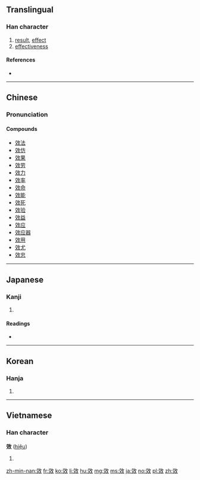 {{also|効}}
==Translingual==

===Han character===
{{Han char|rn=66|rad=攴|as=06|sn=10|four=08440|canj=YKOK|ids=⿰交攵}}

# [[result]], [[effect]]
# [[effectiveness]]

====References====
* {{Han ref|kx=0470.210|dkj=13186|dj=0820.260|hdz=21457.110|uh=6548|ud=25928|bh=AEC4|bd=44740}}

----

==Chinese==
{{zh-forms}}

===Pronunciation===
{{zh-pron
|m=xiào
|c=haau6
|mn=hāu
|mc=y
|oc=y
|ma=
|cat=n
}}

====Compounds====
* [[效法]]
* [[效仿]]
* [[效果]]
* [[效劳]]
* [[效力]]
* [[效率]]
* [[效命]]
* [[效能]]
* [[效死]]
* [[效验]]
* [[效益]]
* [[效应]]
* [[效应器]]
* [[效用]]
* [[效尤]]
* [[效忠]]

----

==Japanese==

===Kanji===
{{ja-kanji|grade=|rs=攴06|style=ky|shin=効}}

# {{defn|lang=ja|sort=攴06}}

====Readings====
* {{ja-readings|on=[[こう]] (kō)|kun=[[きく]] (kiku)}}

----

==Korean==

===Hanja===
{{ko-hanja|hangeul=효|eumhun=|rv=hyo|mr=hyo|y=hyo}}

# {{defn|lang=ko|sort=攴06}}

----

==Vietnamese==

===Han character===
'''效''' ([[hiệu]])

# {{defn|lang=vi}}

[[zh-min-nan:效]]
[[fr:效]]
[[ko:效]]
[[li:效]]
[[hu:效]]
[[mg:效]]
[[ms:效]]
[[ja:效]]
[[no:效]]
[[pl:效]]
[[zh:效]]